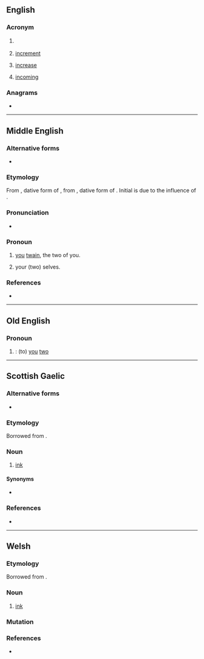 {{also|Inc|inč|inç|inc.|Inc.|INC}}
==English==

===Acronym===
{{rfc-header|en|Acronym}}
{{head|en|acronym}}

# {{lb|en|chiefly|North America}} {{alternative spelling of|en|Inc}}
# {{lb|en|programming}} [[increment]]
# {{lb|en|knitting}} [[increase]]
# {{lb|en|Internet|text messaging}} [[incoming]]

===Anagrams===
* {{anagrams|en|a=cin|-cin|CIN|ICN|NCI|NIC|Nic|nic}}

----

==Middle English==

===Alternative forms===
* {{alter|enm|ink|hinc|ȝinc|ȝing|hunke|gunc|ȝunk|ȝung}}

===Etymology===
From {{inh|enm|ang|inc}}, dative form of {{m|ang|ġit}}, from {{inh|enm|gem-pro|*inkwiz}}, dative form of {{m|gem-pro|*jut}}. Initial {{IPAchar|/j/}} is due to the influence of {{m|enm|ȝit}}.

===Pronunciation===
* {{IPA|enm|/ink/|/unk/|/jink/|/junk/}}

===Pronoun===
{{head|enm|pronoun|nominative|ȝit}}

# {{n-g|Second-person dual accusative pronoun:}} [[you]] [[twain]], the two of you.
# {{lb|enm|reflexive}} your (two) selves.

===References===
* {{R:MED Online|entry= ink (pron.)  |id=MED22772 |accessdate=26 May 2018}}

----

==Old English==

===Pronoun===
{{head|ang|pronoun form}}

# {{inflection of|ang|ġit||acc//dat}}: (to) [[you]] [[two]]

----

==Scottish Gaelic==

===Alternative forms===
* {{l|gd|ince}}

===Etymology===
Borrowed from {{bor|gd|en|ink}}.

===Noun===
{{gd-noun|g=m|g2=f|gen=ince|pl=incean}}

# [[ink]]

====Synonyms====
* {{l|gd|dubh}}

===References===
* {{R:Dwelly}}

----

==Welsh==

===Etymology===
Borrowed from {{bor|cy|en|ink}}.

===Noun===
{{cy-noun|m|inciau}}

# [[ink]]

===Mutation===
{{cy-mut-auto}}

===References===
* {{R:cy:GPC}}